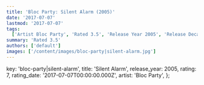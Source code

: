 ```yaml
---
title: 'Bloc Party: Silent Alarm (2005)'
date: '2017-07-07'
lastmod: '2017-07-07'
tags:
  ['Artist Bloc Party', 'Rated 3.5', 'Release Year 2005', 'Release Decade 2000']
summary: 'Rated 3.5'
authors: ['default']
images: ['/content/images/bloc-party|silent-alarm.jpg']
---
```


  key: 'bloc-party|silent-alarm',
  title: 'Silent Alarm',
  release_year: 2005,
  rating: 7,
  rating_date: '2017-07-07T00:00:00.000Z',
  artist: 'Bloc Party',
};

<MusicRating data={data} />
